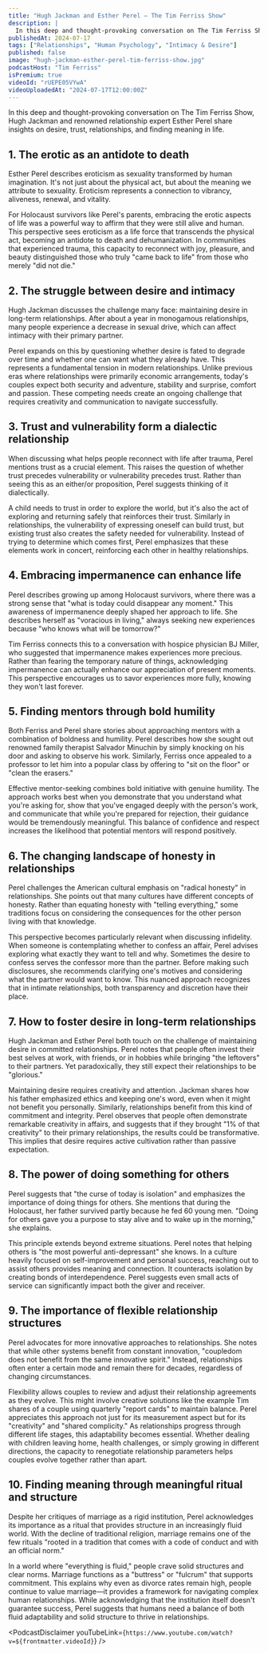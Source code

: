 ```yaml
---
title: "Hugh Jackman and Esther Perel — The Tim Ferriss Show"
description: |
  In this deep and thought-provoking conversation on The Tim Ferriss Show, Hugh Jackman and renowned relationship expert Esther Perel share insights on desire, trust, relationships, and finding meaning in life.
publishedAt: 2024-07-17
tags: ["Relationships", "Human Psychology", "Intimacy & Desire"]
published: false
image: "hugh-jackman-esther-perel-tim-ferriss-show.jpg"
podcastHost: "Tim Ferriss"
isPremium: true
videoId: "rUEPE05VYwA"
videoUploadedAt: "2024-07-17T12:00:00Z"
---
```



<PodcastSummaryPageLayout frontmatter={frontmatter}>

In this deep and thought-provoking conversation on The Tim Ferriss Show, Hugh Jackman and renowned relationship expert Esther Perel share insights on desire, trust, relationships, and finding meaning in life.

## 1. The erotic as an antidote to death

Esther Perel describes eroticism as sexuality transformed by human imagination. It's not just about the physical act, but about the meaning we attribute to sexuality. Eroticism represents a connection to vibrancy, aliveness, renewal, and vitality.

For Holocaust survivors like Perel's parents, embracing the erotic aspects of life was a powerful way to affirm that they were still alive and human. This perspective sees eroticism as a life force that transcends the physical act, becoming an antidote to death and dehumanization. In communities that experienced trauma, this capacity to reconnect with joy, pleasure, and beauty distinguished those who truly "came back to life" from those who merely "did not die."

## 2. The struggle between desire and intimacy

Hugh Jackman discusses the challenge many face: maintaining desire in long-term relationships. After about a year in monogamous relationships, many people experience a decrease in sexual drive, which can affect intimacy with their primary partner.

Perel expands on this by questioning whether desire is fated to degrade over time and whether one can want what they already have. This represents a fundamental tension in modern relationships. Unlike previous eras where relationships were primarily economic arrangements, today's couples expect both security and adventure, stability and surprise, comfort and passion. These competing needs create an ongoing challenge that requires creativity and communication to navigate successfully.

## 3. Trust and vulnerability form a dialectic relationship

When discussing what helps people reconnect with life after trauma, Perel mentions trust as a crucial element. This raises the question of whether trust precedes vulnerability or vulnerability precedes trust. Rather than seeing this as an either/or proposition, Perel suggests thinking of it dialectically.

A child needs to trust in order to explore the world, but it's also the act of exploring and returning safely that reinforces their trust. Similarly in relationships, the vulnerability of expressing oneself can build trust, but existing trust also creates the safety needed for vulnerability. Instead of trying to determine which comes first, Perel emphasizes that these elements work in concert, reinforcing each other in healthy relationships.

## 4. Embracing impermanence can enhance life

Perel describes growing up among Holocaust survivors, where there was a strong sense that "what is today could disappear any moment." This awareness of impermanence deeply shaped her approach to life. She describes herself as "voracious in living," always seeking new experiences because "who knows what will be tomorrow?"

Tim Ferriss connects this to a conversation with hospice physician BJ Miller, who suggested that impermanence makes experiences more precious. Rather than fearing the temporary nature of things, acknowledging impermanence can actually enhance our appreciation of present moments. This perspective encourages us to savor experiences more fully, knowing they won't last forever.

## 5. Finding mentors through bold humility

Both Ferriss and Perel share stories about approaching mentors with a combination of boldness and humility. Perel describes how she sought out renowned family therapist Salvador Minuchin by simply knocking on his door and asking to observe his work. Similarly, Ferriss once appealed to a professor to let him into a popular class by offering to "sit on the floor" or "clean the erasers."

Effective mentor-seeking combines bold initiative with genuine humility. The approach works best when you demonstrate that you understand what you're asking for, show that you've engaged deeply with the person's work, and communicate that while you're prepared for rejection, their guidance would be tremendously meaningful. This balance of confidence and respect increases the likelihood that potential mentors will respond positively.

## 6. The changing landscape of honesty in relationships

Perel challenges the American cultural emphasis on "radical honesty" in relationships. She points out that many cultures have different concepts of honesty. Rather than equating honesty with "telling everything," some traditions focus on considering the consequences for the other person living with that knowledge.

This perspective becomes particularly relevant when discussing infidelity. When someone is contemplating whether to confess an affair, Perel advises exploring what exactly they want to tell and why. Sometimes the desire to confess serves the confessor more than the partner. Before making such disclosures, she recommends clarifying one's motives and considering what the partner would want to know. This nuanced approach recognizes that in intimate relationships, both transparency and discretion have their place.

## 7. How to foster desire in long-term relationships

Hugh Jackman and Esther Perel both touch on the challenge of maintaining desire in committed relationships. Perel notes that people often invest their best selves at work, with friends, or in hobbies while bringing "the leftovers" to their partners. Yet paradoxically, they still expect their relationships to be "glorious."

Maintaining desire requires creativity and attention. Jackman shares how his father emphasized ethics and keeping one's word, even when it might not benefit you personally. Similarly, relationships benefit from this kind of commitment and integrity. Perel observes that people often demonstrate remarkable creativity in affairs, and suggests that if they brought "1% of that creativity" to their primary relationships, the results could be transformative. This implies that desire requires active cultivation rather than passive expectation.

## 8. The power of doing something for others

Perel suggests that "the curse of today is isolation" and emphasizes the importance of doing things for others. She mentions that during the Holocaust, her father survived partly because he fed 60 young men. "Doing for others gave you a purpose to stay alive and to wake up in the morning," she explains.

This principle extends beyond extreme situations. Perel notes that helping others is "the most powerful anti-depressant" she knows. In a culture heavily focused on self-improvement and personal success, reaching out to assist others provides meaning and connection. It counteracts isolation by creating bonds of interdependence. Perel suggests even small acts of service can significantly impact both the giver and receiver.

## 9. The importance of flexible relationship structures

Perel advocates for more innovative approaches to relationships. She notes that while other systems benefit from constant innovation, "coupledom does not benefit from the same innovative spirit." Instead, relationships often enter a certain mode and remain there for decades, regardless of changing circumstances.

Flexibility allows couples to review and adjust their relationship agreements as they evolve. This might involve creative solutions like the example Tim shares of a couple using quarterly "report cards" to maintain balance. Perel appreciates this approach not just for its measurement aspect but for its "creativity" and "shared complicity." As relationships progress through different life stages, this adaptability becomes essential. Whether dealing with children leaving home, health challenges, or simply growing in different directions, the capacity to renegotiate relationship parameters helps couples evolve together rather than apart.

## 10. Finding meaning through meaningful ritual and structure

Despite her critiques of marriage as a rigid institution, Perel acknowledges its importance as a ritual that provides structure in an increasingly fluid world. With the decline of traditional religion, marriage remains one of the few rituals "rooted in a tradition that comes with a code of conduct and with an official norm."

In a world where "everything is fluid," people crave solid structures and clear norms. Marriage functions as a "buttress" or "fulcrum" that supports commitment. This explains why even as divorce rates remain high, people continue to value marriage—it provides a framework for navigating complex human relationships. While acknowledging that the institution itself doesn't guarantee success, Perel suggests that humans need a balance of both fluid adaptability and solid structure to thrive in relationships.

<PodcastDisclaimer
  youTubeLink={`https://www.youtube.com/watch?v=${frontmatter.videoId}`}
/>

</PodcastSummaryPageLayout>
